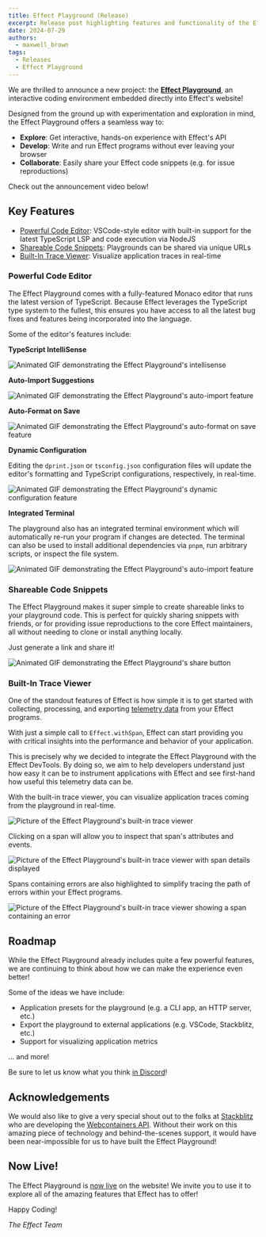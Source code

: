 ```yaml
---
title: Effect Playground (Release)
excerpt: Release post highlighting features and functionality of the Effect Website Playground
date: 2024-07-29
authors:
  - maxwell_brown
tags:
  - Releases
  - Effect Playground
---
```



We are thrilled to announce a new project: the [**Effect Playground**](https://effect.website/play),
an interactive coding environment embedded directly into Effect's website!

Designed from the ground up with experimentation and exploration in mind, the
Effect Playground offers a seamless way to:

- **Explore**: Get interactive, hands-on experience with Effect's API
- **Develop**: Write and run Effect programs without ever leaving your browser
- **Collaborate**: Easily share your Effect code snippets (e.g. for issue reproductions)

Check out the announcement video below!

<YouTube
  id="https://www.youtube.com/embed/zrMY9r9CRoc?si=NSCEz1nS44_FOr6Y"
  title="Introducing the Effect Playground"
/>

## Key Features

- [Powerful Code Editor](#powerful-code-editor): VSCode-style editor with
  built-in support for the latest TypeScript LSP and code execution via NodeJS
- [Shareable Code Snippets](#shareable-code-snippets): Playgrounds can be shared via unique URLs
- [Built-In Trace Viewer](#built-in-trace-viewer): Visualize application traces in real-time

### Powerful Code Editor

The Effect Playground comes with a fully-featured Monaco editor that runs the
latest version of TypeScript. Because Effect leverages the TypeScript type
system to the fullest, this ensures you have access to all the latest bug fixes
and features being incorporated into the language.

Some of the editor's features include:

**TypeScript IntelliSense**

![Animated GIF demonstrating the Effect Playground's intellisense](../_assets/playground-release/intellisense.gif)

**Auto-Import Suggestions**

![Animated GIF demonstrating the Effect Playground's auto-import feature](../_assets/playground-release/auto-imports.gif)

**Auto-Format on Save**

![Animated GIF demonstrating the Effect Playground's auto-format on save feature](../_assets/playground-release/format-on-save.gif)

**Dynamic Configuration**

Editing the `dprint.json` or `tsconfig.json` configuration files will update the
editor's formatting and TypeScript configurations, respectively, in real-time.

![Animated GIF demonstrating the Effect Playground's dynamic configuration feature](../_assets/playground-release/dynamic-configuration.gif)

**Integrated Terminal**

The playground also has an integrated terminal environment which will
automatically re-run your program if changes are detected. The terminal can also
be used to install additional dependencies via `pnpm`, run arbitrary scripts, or
inspect the file system.

![Animated GIF demonstrating the Effect Playground's auto-import feature](../_assets/playground-release/terminal.gif)

### Shareable Code Snippets

The Effect Playground makes it super simple to create shareable links to your
playground code. This is perfect for quickly sharing snippets with friends, or
for providing issue reproductions to the core Effect maintainers, all without
needing to clone or install anything locally.

Just generate a link and share it!

![Animated GIF demonstrating the Effect Playground's share button](../_assets/playground-release/share.gif)

### Built-In Trace Viewer

One of the standout features of Effect is how simple it is to get started with
collecting, processing, and exporting [telemetry data](https://effect.website/docs/guides/observability/telemetry)
from your Effect programs.

With just a simple call to `Effect.withSpan`, Effect can start providing you
with critical insights into the performance and behavior of your application.

This is precisely why we decided to integrate the Effect Playground with the
Effect DevTools. By doing so, we aim to help developers understand just how easy
it can be to instrument applications with Effect and see first-hand how useful
this telemetry data can be.

With the built-in trace viewer, you can visualize application traces coming
from the playground in real-time.

![Picture of the Effect Playground's built-in trace viewer](../_assets/playground-release/trace-viewer.png)

Clicking on a span will allow you to inspect that span's attributes and events.

![Picture of the Effect Playground's built-in trace viewer with span details displayed](../_assets/playground-release/span-details.png)

Spans containing errors are also highlighted to simplify tracing the path of
errors within your Effect programs.

![Picture of the Effect Playground's built-in trace viewer showing a span containing an error](../_assets/playground-release/span-errors.png)

## Roadmap

While the Effect Playground already includes quite a few powerful features, we
are continuing to think about how we can make the experience even better!

Some of the ideas we have include:

- Application presets for the playground (e.g. a CLI app, an HTTP server, etc.)
- Export the playground to external applications (e.g. VSCode, Stackblitz, etc.)
- Support for visualizing application metrics

... and more!

Be sure to let us know what you think [in Discord](https://discord.gg/effect-ts)!

## Acknowledgements

We would also like to give a very special shout out to the folks at [Stackblitz](https://stackblitz.com)
who are developing the [Webcontainers API](https://webcontainers.io). Without
their work on this amazing piece of technology and behind-the-scenes support, it
would have been near-impossible for us to have built the Effect Playground!

## Now Live!

The Effect Playground is [now live](https://effect.website/play) on the website!
We invite you to use it to explore all of the amazing features that Effect has
to offer!

Happy Coding!

_The Effect Team_
